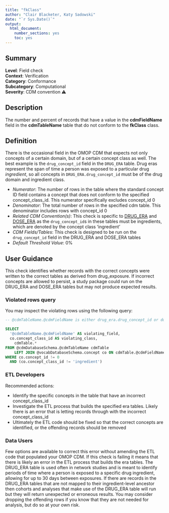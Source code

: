 ```yaml
---
title: "fkClass"
author: "Clair Blacketer, Katy Sadowski"
date: "`r Sys.Date()`"
output:
  html_document:
    number_sections: yes
    toc: yes
---
```


## Summary

**Level**: Field check\
**Context**: Verification\
**Category**: Conformance\
**Subcategory**: Computational\
**Severity**: CDM convention &#x26A0;\

## Description
The number and percent of records that have a value in the **cdmFieldName** field in the **cdmTableName** table that do not conform to the **fkClass** class. 

## Definition
There is the occasional field in the OMOP CDM that expects not only concepts of a certain domain, but of a certain concept class as well. The best example is the `drug_concept_id` field in the `DRUG_ERA` table. Drug eras represent the span of time a person was exposed to a particular drug *ingredient*, so all concepts in `DRUG_ERA.drug_concept_id` must be of the drug domain and ingredient class.

- *Numerator*: The number of rows in the table where the standard concept ID field contains a concept that does not conform to the specified concept_class_id. This numerator specifically excludes concept_id 0 
- *Denominator*: The total number of rows in the specified cdm table. This denominator includes rows with concept_id 0
- *Related CDM Convention(s)*: This check is specific to [DRUG_ERA](http://ohdsi.github.io/CommonDataModel/cdm54.html#DRUG_ERA) and [DOSE_ERA](http://ohdsi.github.io/CommonDataModel/cdm54.html#DOSE_ERA) as the `drug_concept_id`s in these tables must be ingredients, which are denoted by the concept class ‘ingredient’
- *CDM Fields/Tables*: This check is designed to be run on the `drug_concept_id` field in the DRUG_ERA and DOSE_ERA tables 
- *Default Threshold Value*: 0%

## User Guidance
This check identifies whether records with the correct concepts were written to the correct tables as derived from drug_exposure. If incorrect concepts are allowed to persist, a study package could run on the DRUG_ERA and DOSE_ERA tables but may not produce expected results. 

### Violated rows query
You may inspect the violating rows using the following query:

```sql
-- @cdmTableName.@cdmFieldName is either drug_era.drug_concept_id or dose_era.drug_concept_id

SELECT 
  '@cdmTableName.@cdmFieldName' AS violating_field, 
  co.concept_class_id AS violating_class,
	cdmTable.* 
FROM @cdmDatabaseSchema.@cdmTableName cdmTable
	LEFT JOIN @vocabDatabaseSchema.concept co ON cdmTable.@cdmFieldName = co.concept_id
WHERE co.concept_id != 0 
  AND (co.concept_class_id != 'ingredient') 
```

### ETL Developers
Recommended actions: 

- Identify the specific concepts in the table that have an incorrect concept_class_id
- Investigate the ETL process that builds the specified era tables. Likely there is an error that is letting records through with the incorrect concept_class_id
- Ultimately the ETL code should be fixed so that the correct concepts are identified, or the offending records should be removed

### Data Users
Few options are available to correct this error without amending the ETL code that populated your OMOP CDM. If this check is failing it means that there is likely an error in the ETL process that builds the era tables. The DRUG_ERA table is used often in network studies and is meant to identify periods of time where a person is exposed to a specific drug ingredient, allowing for up to 30 days between exposures. If there are records in the DRUG_ERA tables that are not mapped to their ingredient-level ancestor then cohorts and analyses that make use of the DRUG_ERA table will run but they will return unexpected or erroneous results.
You may consider dropping the offending rows if you know that they are not needed for analysis, but do so at your own risk.
